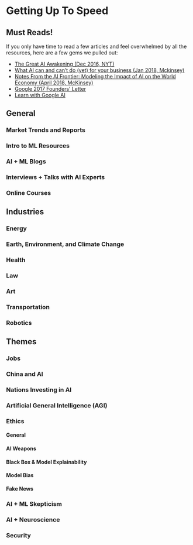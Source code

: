 # Getting Up To Speed {#guts}

## Must Reads!

If you only have time to read a few articles and feel overwhelmed by all the resources, here are a few gems we pulled out:

- [The Great AI Awakening (Dec 2016, NYT)](https://www.nytimes.com/2016/12/14/magazine/the-great-ai-awakening.html?_r=0)
- [What AI can and can’t do (yet) for your business (Jan 2018, Mckinsey)](https://www.mckinsey.com/business-functions/mckinsey-analytics/our-insights/what-ai-can-and-cant-do-yet-for-your-business)
- [Notes From the AI Frontier: Modeling the Impact of AI on the World Economy (April 2018, McKinsey)](https://www.mckinsey.com/~/media/McKinsey/Featured%20Insights/Artificial%20Intelligence/Notes%20from%20the%20frontier%20Modeling%20the%20impact%20of%20AI%20on%20the%20world%20economy/MGI-Notes-from-the-AI-frontier-Modeling-the-impact-of-AI-on-the-world-economy-September-2018.ashx)
- [Google 2017 Founders’ Letter](https://abc.xyz/investor/founders-letters/2017/index.html)
- [Learn with Google AI](https://ai.google/education)

## General

### Market Trends and Reports

### Intro to ML Resources

### AI + ML Blogs

### Interviews + Talks with AI Experts

### Online Courses

## Industries

### Energy

### Earth, Environment, and Climate Change

### Health

### Law

### Art

### Transportation

### Robotics

## Themes

### Jobs

### China and AI

### Nations Investing in AI

### Artificial General Intelligence (AGI)

### Ethics

#### General

#### AI Weapons

#### Black Box & Model Explainability

#### Model Bias

#### Fake News

### AI + ML Skepticism

### AI + Neuroscience

### Security
